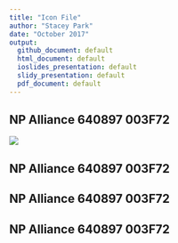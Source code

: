 ```yaml
---
title: "Icon File"
author: "Stacey Park"
date: "October 2017"
output: 
  github_document: default
  html_document: default
  ioslides_presentation: default
  slidy_presentation: default
  pdf_document: default
---
```

## NP Alliance 640897 003F72  
<img src = "https://raw.githubusercontent.com/lzim/teampsd/hexagon_icons/np_alliance_640897_003F72.svg">  

## NP Alliance 640897 003F72  
## NP Alliance 640897 003F72   
## NP Alliance 640897 003F72  
